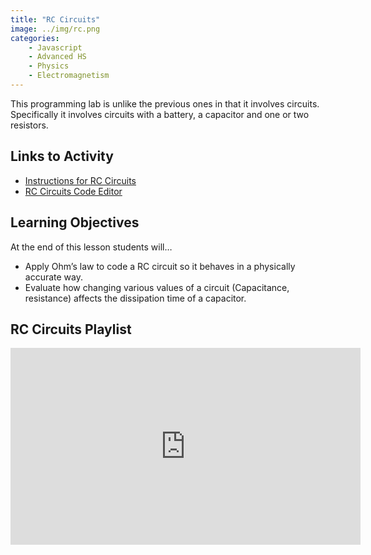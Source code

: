 ```yaml
---
title: "RC Circuits"
image: ../img/rc.png
categories:
    - Javascript
    - Advanced HS
    - Physics
    - Electromagnetism
---
```


This programming lab is unlike the previous ones in that it involves circuits. Specifically it involves circuits with a battery, a capacitor and one or two resistors.

## Links to Activity
* [Instructions for RC Circuits](https://www.asc.ohio-state.edu/orban.14//stemcoding/RCcircuit/RCcircuits.html)
* [RC Circuits Code Editor](https://editor.p5js.org/ChrisOrban/sketches/HkslU7UAQ)

## Learning Objectives
At the end of this lesson students will...

* Apply Ohm’s law to code a RC circuit so it behaves in a physically accurate way.
* Evaluate how changing various values of a circuit (Capacitance, resistance) affects the dissipation time of a capacitor.


## RC Circuits Playlist

<iframe width="560" height="315" src="https://www.youtube.com/embed/videoseries?si=_N2LWXJGdo_KfkeW&amp;list=PLISRe8GegO8RBIvIu_9f9ZuuRpz86sqLC" title="YouTube video player" frameborder="0" allow="accelerometer; autoplay; clipboard-write; encrypted-media; gyroscope; picture-in-picture; web-share" referrerpolicy="strict-origin-when-cross-origin" allowfullscreen></iframe>